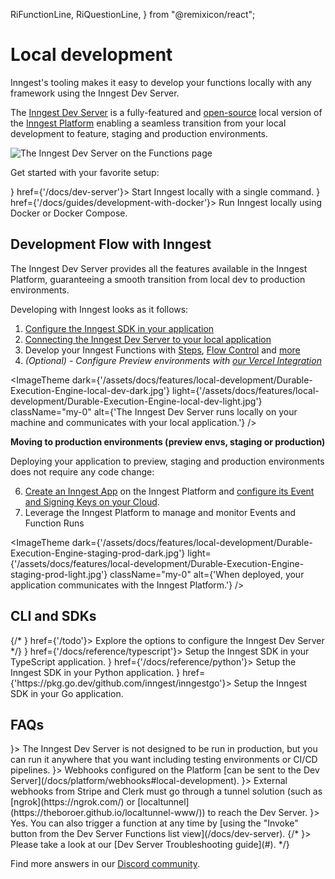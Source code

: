   RiFunctionLine,
  RiQuestionLine,
} from "@remixicon/react";

# Local development

Inngest's tooling makes it easy to develop your functions locally with any framework using the Inngest Dev Server.

The [Inngest Dev Server](/docs/dev-server) is a fully-featured and [open-source](https://github.com/inngest/inngest) local version of the [Inngest Platform](/docs/platform/deployment) enabling a seamless transition from your local development to feature, staging and production environments.

![The Inngest Dev Server on the Functions page](/assets/docs/features/local-development/DevServer-functions.png)


Get started with your favorite setup:


<CardGroup cols={2}>
  <Card title="Inngest Dev Server" icon={<InngestIcon className="text-basis h-4 w-4"/>} href={'/docs/dev-server'}>
    Start Inngest locally with a single command.
  </Card>
  <Card title="Development with Docker" icon={<RiFunctionLine className="text-basis h-4 w-4"/>} href={'/docs/guides/development-with-docker'}>
    Run Inngest locally using Docker or Docker Compose.
  </Card>
</CardGroup>

## Development Flow with Inngest

The Inngest Dev Server provides all the features available in the Inngest Platform, guaranteeing a smooth transition from local dev to production environments.

Developing with Inngest looks as it follows:

1. [Configure the Inngest SDK in your application](/docs/sdk/overview)
2. [Connecting the Inngest Dev Server to your local application](/docs/learn/inngest-functions)
3. Develop your Inngest Functions with [Steps](/docs/learn/inngest-steps), [Flow Control](/docs/guides/flow-control) and [more](/docs/features/inngest-functions)
5. _(Optional) - Configure Preview environments with [our Vercel Integration](/docs/deploy/vercel)_

<ImageTheme
  dark={'/assets/docs/features/local-development/Durable-Execution-Engine-local-dev-dark.jpg'}
  light={'/assets/docs/features/local-development/Durable-Execution-Engine-local-dev-light.jpg'}
  className="my-0"
  alt={'The Inngest Dev Server runs locally on your machine and communicates with your local application.'}
/>

**Moving to production environments (preview envs, staging or production)**

Deploying your application to preview, staging and production environments does not require any code change:

6. [Create an Inngest App](/docs/apps) on the Inngest Platform and [configure its Event and Signing Keys on your Cloud](/docs/platform/deployment).
7. Leverage the Inngest Platform to manage and monitor Events and Function Runs

<ImageTheme
  dark={'/assets/docs/features/local-development/Durable-Execution-Engine-staging-prod-dark.jpg'}
  light={'/assets/docs/features/local-development/Durable-Execution-Engine-staging-prod-light.jpg'}
  className="my-0"
  alt={'When deployed, your application communicates with the Inngest Platform.'}
/>


## CLI and SDKs

<CardGroup cols={1}>
  {/* <Card title="Inngest CLI" icon={<CLIIcon />} href={'/todo'}>
    Explore the options to configure the Inngest Dev Server
  </Card> */}
  <Card title="TypeScript SDK" icon={<TypeScriptIcon className="text-basis"/>} href={'/docs/reference/typescript'}>
    Setup the Inngest SDK in your TypeScript application.
  </Card>
  <Card title="Python SDK" icon={<PythonIcon className="text-basis"/>} href={'/docs/reference/python'}>
    Setup the Inngest SDK in your Python application.
  </Card>
  <Card title="Go SDK" icon={<GoIcon className="text-basis"/>} href={'https://pkg.go.dev/github.com/inngest/inngestgo'}>
    Setup the Inngest SDK in your Go application.
  </Card>
</CardGroup>


## FAQs

<CardGroup cols={1}>
  <Card title="Can I run the Inngest Dev Server in production?" icon={<RiQuestionLine />}>
    The Inngest Dev Server is not designed to be run in production, but you can run it anywhere that you want including testing environments or CI/CD pipelines.
  </Card>
  <Card title="How do I test webhooks locally?" icon={<RiQuestionLine />}>
    Webhooks configured on the Platform [can be sent to the Dev Server](/docs/platform/webhooks#local-development).
  </Card>
  <Card title="How do I work with Stripe or Clerk webhooks locally?" icon={<RiQuestionLine />}>
    External webhooks from Stripe and Clerk must go through a tunnel solution (such as [ngrok](https://ngrok.com/) or [localtunnel](https://theboroer.github.io/localtunnel-www/)) to reach the Dev Server.
  </Card>
  <Card title="Are Crons supported locally?" icon={<RiQuestionLine />}>
    Yes. You can also trigger a function at any time by [using the "Invoke" button from the Dev Server Functions list view](/docs/dev-server).
  </Card>
  {/* <Card title="The Dev Server does not locate my local application" icon={<RiQuestionLine />}>
    Please take a look at our [Dev Server Troubleshooting guide](#).
  </Card> */}
</CardGroup>

Find more answers in our [Discord community](/discord).
